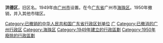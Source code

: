 '''洪德区'''，旧区名。1949年由[[广州市|广州市]]设置。在今[[广东省|广东省]]广州市[[海珠区|海珠区]]。1950年撤销，并入其他市辖区。 

{{DEFAULTSORT:H}}
[[Category:已撤销的中华人民共和国广东省行政区划单位|Category:已撤销的中华人民共和国广东省行政区划单位]]
[[Category:广东已撤消的市辖区|广]]
[[Category:已撤消的广州行政区|Category:已撤消的广州行政区]]
[[Category:海珠区|Category:海珠区]]
[[Category:1949年建立的行政區劃|Category:1949年建立的行政區劃]]
[[Category:1950年廢除的行政區劃|Category:1950年廢除的行政區劃]]

{{广东行政区划小作品}}